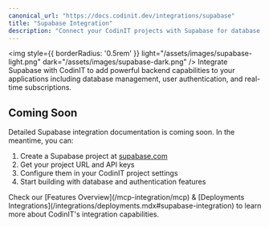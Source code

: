 ```yaml
---
canonical_url: "https://docs.codinit.dev/integrations/supabase"
title: "Supabase Integration"
description: "Connect your CodinIT projects with Supabase for database, authentication, and real-time functionality"
---
```


<img
  style={{ borderRadius: '0.5rem' }}
  light="/assets/images/supabase-light.png"
  dark="/assets/images/supabase-dark.png"
/>
Integrate Supabase with CodinIT to add powerful backend capabilities to your applications including database management, user authentication, and real-time subscriptions.

## Coming Soon

Detailed Supabase integration documentation is coming soon. In the meantime, you can:

1. Create a Supabase project at [supabase.com](https://supabase.com)
2. Get your project URL and API keys
3. Configure them in your CodinIT project settings
4. Start building with database and authentication features

<Info>
Check our [Features Overview](/mcp-integration/mcp) & [Deployments Integrations](/integrations/deployments.mdx#supabase-integration) to learn more about CodinIT's integration capabilities.
</Info>
